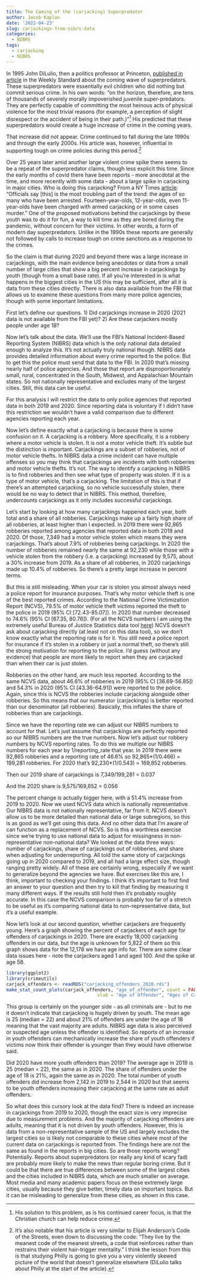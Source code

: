 ```yaml
---
title: The Coming of the (carjacking) Superpredator
author: Jacob Kaplan
date: '2022-04-23'
slug: carjackings-from-nibrs-data
categories:
  - NIBRS
tags:
  - carjacking
  - NIBRS
---
```


In 1995 John DiLulio, then a politics professor at Princeton, [published in article](https://www.washingtonexaminer.com/weekly-standard/the-coming-of-the-super-predators) in the Weekly Standard about the coming wave of superpredators. These superpredators were essentially evil children who did nothing but commit serious crime. In his own words: "on the horizon, therefore, are tens of thousands of severely morally impoverished juvenile super-predators. They are perfectly capable of committing the most heinous acts of physical violence for the most trivial reasons (for example, a perception of slight disrespect or the accident of being in their path.)"^[His solution to this problem, as is his continued career focus, is that the Christian church can help reduce crime.] His predicted that these superpredators would create a huge increase of crime in the coming years.

That increase did not appear. Crime continued to fall during the late 1990s and through the early 2000s. His article was, however, influential in supporting tough on crime policies during this period.^[It's also notable that his article is very similar to Elijah Anderson's Code of the Streets, even down to discussing the code: "They live by the meanest code of the meanest streets, a code that reinforces rather than restrains their violent hair-trigger mentality." I think the lesson from this is that studying Philly is going to give you a very violently skewed picture of the world that doesn't generalize elsewhere (DiLulio talks about Philly at the start of the article).]

Over 25 years later amid another large violent crime spike there seems to be a repeat of the superpredator claims, though less explicit this time. Since the early months of covid there have been reports - more anecdotal at the time, and more recently with some data - about a large spike in carjacking in major cities. Who is doing this carjacking? From a NY Times [article](https://www.nytimes.com/2022/03/01/us/car-theft-teens-pandemic.html): "Officials say [this] is the most troubling part of the trend: the ages of so many who have been arrested. Fourteen-year-olds, 12-year-olds, even 11-year-olds have been charged with armed carjacking or in some cases murder." One of the proposed motivations behind the carjackings by these youth was to do it for fun, a way to kill time as they are bored during the pandemic, without concern for their victims. In other words, a form of modern day superpredators. Unlike in the 1990s these reports are generally not followed by calls to increase tough on crime sanctions as a response to the crimes. 

So the claim is that during 2020 and beyond there was a large increase in carjackings, with the main evidence being anecdotes or data from a small number of large cities that show a big percent increase in carjackings by youth (though from a small base rate). If all you're interested in is what happens in the biggest cities in the US this may be sufficient, after all it is data from these cities directly. There is also data available from the FBI that allows us to examine these questions from many more police agencies, though with some important limitations.

First let's define our questions. 1) Did carjackings increase in 2020 (2021 data is not available from the FBI yet)? 2) Are these carjackers mostly people under age 18?

Now let's talk about the data. We'll use the FBI's National Incident-Based Reporting System (NIBRS) data which is the only national data detailed enough to analyze this. It's not actually truly national though. NIBRS data provides detailed information about every crime reported to the police. But to get this the police must send that data to the FBI. In 2020 that's missing nearly half of police agencies. And those that report are disproportionately small, rural, concentrated in the South, Midwest, and Appalachian Mountain states. So not nationally representative and excludes many of the largest cities. Still, this data can be useful.

For this analysis I will restrict the data to only police agencies that reported data in both 2019 and 2020. Since reporting data is voluntary if I didn't have this restriction we wouldn't have a valid comparison due to different agencies reporting each year. 

Now let's define exactly what a carjacking is because there is some confusion on it. A carjacking is a robbery. More specifically, it is a robbery where a motor vehicle is stolen. It is not a motor vehicle theft. It's subtle but the distinction is important. Carjackings are a subset of robberies, not of motor vehicle thefts. In NIBRS data a crime incident can have multiple offenses so you may think that carjackings are incidents with both robberies and motor vehicle thefts. It's not. The way to identify a carjacking in NIBRS is to find robberies and then see what type of property was stolen. If it is a type of motor vehicle, that's a carjacking. The limitation of this is that if there's an attempted carjacking, so no vehicle successfully stolen, there would be no way to detect that in NIBRS. This method, therefore, undercounts carjackings as it only includes successful carjackings. 

Let's start by looking at how many carjackings happened each year, both total and a share of all robberies.  Carjackings make up a fairly high share of all robberies, at least higher than I expected. In 2019 there were 92,865 robberies reported among agencies that reported data in both 2019 and 2020. Of those, 7,349 had a motor vehicle stolen which means they were carjackings. That's about 7.9% of robberies being carjackings. In 2020 the number of robberies remained nearly the same at 92,230 while those with a vehicle stolen from the robbery (i.e. a carjacking) increased by 9,575, about a 30% increase from 2019. As a share of all robberies, in 2020 carjackings made up 10.4% of robberies. So there's a pretty large increase in percent terms. 

But this is still misleading. When your car is stolen you almost always need a police report for insurance purposes. That's why motor vehicle theft is one of the best reported crimes. According to the National Crime Victimization Report (NCVS), 79.5% of motor vehicle theft victims reported the theft to the police in 2019 (95% CI [72.43-85.07]). In 2020 that number decreased to 74.6% (95% CI [67.35, 80.76]). (For all the NCVS numbers I am using the extremely useful Bureau of Justice Statistics data tool [here](https://ncvs.bjs.ojp.gov/single-year-comparison/crimeType)) NCVS doesn't ask about carjacking directly (at least not on this data tool), so we don't know exactly what the reporting rate is for it. You still need a police report for insurance if it's stolen in a robbery or just a normal theft, so there's still the strong motivation for reporting to the police. I'd guess (without any evidence) that people are more likely to report when they are carjacked than when their car is just stolen. 

Robberies on the other hand, are much less reported. According to the same NCVS data, about 46.6% of robberies in 2019 (95% CI [36.69-56.85]) and 54.3% in 2020 (95% CI [43.36-64.91]) were reported to the police. Again, since this is NCVS the robberies include carjacking alongside other robberies. So this means that our numerator (carjackings) is better reported than our denominator (all robberies). Basically, this inflates the share of robberies than are carjackings.

Since we have the reporting rate we can adjust our NIBRS numbers to account for that. Let's just assume that carjackings are perfectly reported so our NIBRS numbers are the true numbers. Now let's adjust our robbery numbers by NCVS reporting rates. To do this we multiple our NIBRS numbers for each year by 1/reporting_rate that year. In 2019 there were 92,865 robberies and a reporting rate of 46.6% so 92,865\*(1/0.466) = 199,281 robberies. For 2020 that's 92,230\*(1/0.543) = 169,852 robberies. 

Then our 2019 share of carjackings is 7,349/199,281 = 0.037

And the 2020 share is 9,575/169,852 = 0.056

The percent change is actually bigger here, with a 51.4% increase from 2019 to 2020. Now we used NCVS data which is nationally representative. Our NIBRS data is not nationally representative, far from it. NCVS doesn't allow us to be more detailed than national data or large subregions, so this is as good as we'll get using this data. And no other data that I'm aware of can function as a replacement of NCVS. So is this a worthless exercise since we're trying to use national data to adjust for missingness in non-representative non-national data? 
We looked at the data three ways: number of carjackings, share of carjackings out of robberies, and share when adjusting for underreporting. All told the same story of carjackings going up in 2020 compared to 2019, and all had a large effect size, though ranging pretty widely. All of these are certainly wrong, especially if we want to generalize beyond the agencies we have. But exercises like this are, I think, important to checking your findings. I think it's important to first find an answer to your question and then try to kill that finding by measuring it many different ways. If the results still hold then it's probably roughly accurate. In this case the NCVS comparison is probably too far of a stretch to be useful as it's comparing national data to non-representative data, but it's a useful example. 

Now let's look at our second question, whether carjackers are frequently young. Here's a graph showing the percent of carjackers of each age for offenders of carjackings in 2020. There are exactly 18,000 carjacking offenders in our data, but the age is unknown for 5,822 of them so this graph shows data for the 12,178 we have age info for. There are some clear data issues here - note the carjackers aged 1 and aged 100. And the spike at age 58. 

```r
library(ggplot2)
library(crimeutils)
carjack_offenders <- readRDS("carjacking_offenders_2020.rds")
make_stat_count_plots(carjack_offenders, "age_of_offender", count = FALSE, ylab = "% of Offenders",
                                  xlab = "Age of Offender", "Ages of Carjackers, N = 12,178 (2020 NIBRS)")
```

This group is certainly on the younger side - as all criminals are - but to me it doesn't indicate that carjacking is hugely driven by youth. The mean age is 25 (median = 22) and about 21% of offenders are under the age of 18 meaning that the vast majority are adults. NIBRS age data is also perceived or suspected age unless the offender is identified. So reports of an increase in youth offenders can mechanically increase the share of youth offenders if victims now think their offender is younger than they would have otherwise said. 

Did 2020 have more youth offenders than 2019? The average age in 2019 is 25 (median = 22), the same as in 2020. The share of offenders under the age of 18 is 21%, again the same as in 2020. The total number of youth offenders did increase from 2,142 in 2019 to 2,544 in 2020 but that seems to be youth offenders increasing their carjacking at the same rate as adult offenders. 

So what does this cursory look at the data find? There is indeed an increase in carjackings from 2019 to 2020, though the exact size is very imprecise due to measurement problems. And the majority of carjacking offenders are adults, meaning that it is not driven by youth offenders. However, this is data from a non-representative sample of the US and largely excludes the largest cities so is likely not comparable to these cities where most of the current data on carjackings is reported from. The findings here are not the same as found in the reports in big cities. So are those reports wrong? Potentially. Reports about superpredators (or really any kind of scary fad) are probably more likely to make the news than regular boring crime. But it could be that there are true differences between some of the largest cities and the cities included in NIBRS data, which are much smaller on average. Most media and many academic papers focus on these extremely large cities, usually because they give better, timely data on important topics. But it can be misleading to generalize from these cities, as shown in this case. 
